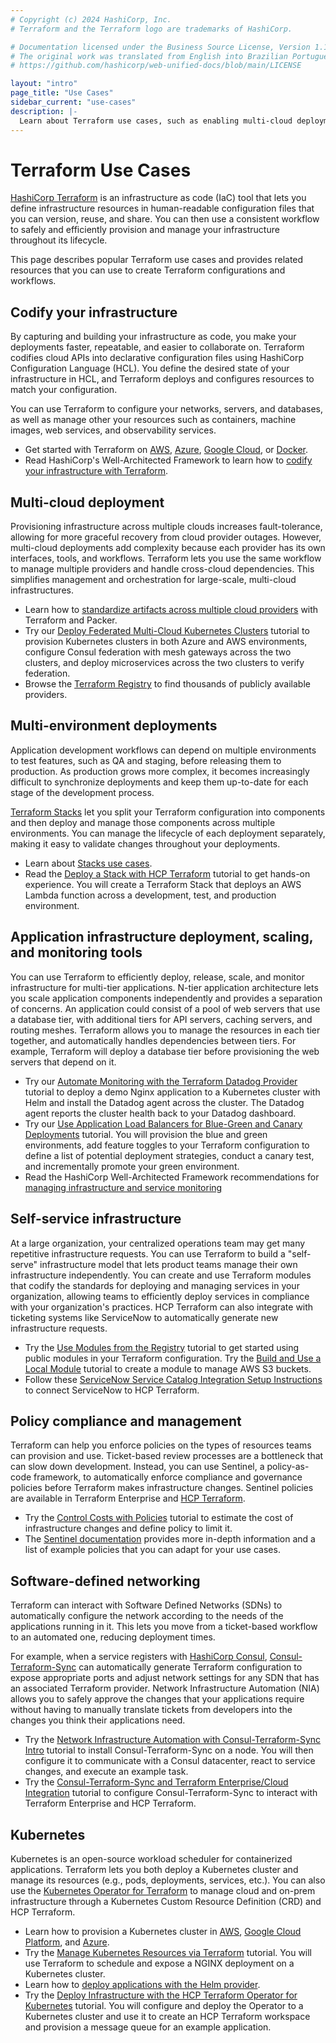 ```yaml
---
# Copyright (c) 2024 HashiCorp, Inc.
# Terraform and the Terraform logo are trademarks of HashiCorp.

# Documentation licensed under the Business Source License, Version 1.1.
# The original work was translated from English into Brazilian Portuguese.
# https://github.com/hashicorp/web-unified-docs/blob/main/LICENSE

layout: "intro"
page_title: "Use Cases"
sidebar_current: "use-cases"
description: |-
  Learn about Terraform use cases, such as enabling multi-cloud deployments, application management, policy compliance, and self-service infrastructure.
---
```


# Terraform Use Cases

[HashiCorp Terraform](/terraform/intro) is an infrastructure as code (IaC) tool that lets you define infrastructure resources in human-readable configuration files that you can version, reuse, and share. You can then use a consistent workflow to safely and efficiently provision and manage your infrastructure throughout its lifecycle.

This page describes popular Terraform use cases and provides related resources that you can use to create Terraform configurations and workflows.

## Codify your infrastructure

By capturing and building your infrastructure as code, you make your deployments faster, repeatable, and easier to collaborate on. Terraform codifies cloud APIs into declarative configuration files using HashiCorp Configuration Language (HCL). You define the desired state of your infrastructure in HCL, and Terraform deploys and configures resources to match your configuration.

You can use Terraform to configure your networks, servers, and databases, as well as manage other your resources such as containers, machine images, web services, and observability services.

- Get started with Terraform on [AWS](/terraform/tutorials/aws-get-started), [Azure](/terraform/tutorials/azure-get-started), [Google Cloud](/terraform/tutorials/gcp-get-started), or [Docker](/terraform/tutorials/docker-get-started).
- Read HashiCorp's Well-Architected Framework to learn how to [codify your infrastructure with Terraform](/operational-excellence/operational-excellence-manage-your-infrastructure-components-with-terraform).

## Multi-cloud deployment

Provisioning infrastructure across multiple clouds increases fault-tolerance, allowing for more graceful recovery from cloud provider outages. However, multi-cloud deployments add complexity because each provider has its own interfaces, tools, and workflows. Terraform lets you use the same workflow to manage multiple providers and handle cross-cloud dependencies. This simplifies management and orchestration for large-scale, multi-cloud infrastructures.

- Learn how to [standardize artifacts across multiple cloud providers](https://developer.hashicorp.com/packer/tutorials/cloud-production/multicloud) with Terraform and Packer.
- Try our [Deploy Federated Multi-Cloud Kubernetes Clusters](/terraform/tutorials/networking/multicloud-kubernetes) tutorial to provision Kubernetes clusters in both Azure and AWS environments, configure Consul federation with mesh gateways across the two clusters, and deploy microservices across the two clusters to verify federation.
- Browse the [Terraform Registry](https://registry.terraform.io/browse/providers) to find thousands of publicly available providers.

## Multi-environment deployments

Application development workflows can depend on multiple environments to test features, such as QA and staging, before releasing them to production. As production grows more complex, it becomes increasingly difficult to synchronize deployments and keep them up-to-date for each stage of the development process.

[Terraform Stacks](/terraform/language/stacks) let you split your Terraform configuration into components and then deploy and manage those components across multiple environments. You can manage the lifecycle of each deployment separately, making it easy to validate changes throughout your deployments.

- Learn about [Stacks use cases](https://developer.hashicorp.com/terraform/language/stacks/use-cases).
- Read the [Deploy a Stack with HCP Terraform](/terraform/tutorials/cloud/stacks-deploy) tutorial to get hands-on experience. You will create a Terraform Stack that deploys an AWS Lambda function across a development, test, and production environment.

## Application infrastructure deployment, scaling, and monitoring tools

You can use Terraform to efficiently deploy, release, scale, and monitor infrastructure for multi-tier applications. N-tier application architecture lets you scale application components independently and provides a separation of concerns. An application could consist of a pool of web servers that use a database tier, with additional tiers for API servers, caching servers, and routing meshes. Terraform allows you to manage the resources in each tier together, and automatically handles dependencies between tiers. For example, Terraform will deploy a database tier before provisioning the web servers that depend on it.

- Try our [Automate Monitoring with the Terraform Datadog Provider](/terraform/tutorials/applications/datadog-provider) tutorial to deploy a demo Nginx application to a Kubernetes cluster with Helm and install the Datadog agent across the cluster. The Datadog agent reports the cluster health back to your Datadog dashboard.
- Try our [Use Application Load Balancers for Blue-Green and Canary Deployments](/terraform/tutorials/aws/blue-green-canary-tests-deployments) tutorial. You will provision the blue and green environments, add feature toggles to your Terraform configuration to define a list of potential deployment strategies, conduct a canary test, and incrementally promote your green environment.
- Read the HashiCorp Well-Architected Framework recommendations for [managing infrastructure and service monitoring](/well-architected-framework/reliability/reliability-deploy-application-monitoring-components)


## Self-service infrastructure

At a large organization, your centralized operations team may get many repetitive infrastructure requests. You can use Terraform to build a "self-serve" infrastructure model that lets product teams manage their own infrastructure independently. You can create and use Terraform modules that codify the standards for deploying and managing services in your organization, allowing teams to efficiently deploy services in compliance with your organization's practices. HCP Terraform can also integrate with ticketing systems like ServiceNow to automatically generate new infrastructure requests.

- Try the [Use Modules from the Registry](/terraform/tutorials/modules/module-use) tutorial to get started using public modules in your Terraform configuration.
Try the [Build and Use a Local Module](/terraform/tutorials/modules/module-create) tutorial to create a module to manage AWS S3 buckets.
- Follow these [ServiceNow Service Catalog Integration Setup Instructions](/terraform/cloud-docs/integrations/service-now) to connect ServiceNow to HCP Terraform.


## Policy compliance and management

Terraform can help you enforce policies on the types of resources teams can provision and use. Ticket-based review processes are a bottleneck that can slow down development. Instead, you can use Sentinel, a policy-as-code framework, to automatically enforce compliance and governance policies before Terraform makes infrastructure changes. Sentinel policies are available in Terraform Enterprise and [HCP Terraform](https://www.hashicorp.com/products/terraform/pricing).

- Try the [Control Costs with Policies](/terraform/tutorials/cloud-get-started/cost-estimation) tutorial to estimate the cost of infrastructure changes and define policy to limit it.
- The [Sentinel documentation](/terraform/cloud-docs/policy-enforcement) provides more in-depth information and a list of example policies that you can adapt for your use cases.

## Software-defined networking

Terraform can interact with Software Defined Networks (SDNs) to automatically configure the network according to the needs of the applications running in it. This lets you move from a ticket-based workflow to an automated one, reducing deployment times.

For example, when a service registers with [HashiCorp Consul](https://www.consul.io/), [Consul-Terraform-Sync](/consul/docs/nia) can automatically generate Terraform configuration to expose appropriate ports and adjust network settings for any SDN that has an associated Terraform provider. Network Infrastructure Automation (NIA) allows you to safely approve the changes that your applications require without having to manually translate tickets from developers into the changes you think their applications need.

- Try the [Network Infrastructure Automation with Consul-Terraform-Sync Intro](/consul/tutorials/network-infrastructure-automation/consul-terraform-sync-intro) tutorial to install Consul-Terraform-Sync on a node. You will then configure it to communicate with a Consul datacenter, react to service changes, and execute an example task.
- Try the [Consul-Terraform-Sync and Terraform Enterprise/Cloud Integration](/consul/tutorials/network-infrastructure-automation/consul-terraform-sync-terraform-enterprise) tutorial to configure Consul-Terraform-Sync to interact with Terraform Enterprise and HCP Terraform.

## Kubernetes

Kubernetes is an open-source workload scheduler for containerized applications. Terraform lets you both deploy a Kubernetes cluster and manage its resources (e.g., pods, deployments, services, etc.). You can also use the [Kubernetes Operator for Terraform](https://github.com/hashicorp/terraform-k8s) to manage cloud and on-prem infrastructure through a Kubernetes Custom Resource Definition (CRD) and HCP Terraform.

- Learn how to provision a Kubernetes cluster in [AWS](/terraform/tutorials/kubernetes/eks), [Google Cloud Platform](/terraform/tutorials/kubernetes/gke), and [Azure](/terraform/tutorials/kubernetes/aks).
- Try the [Manage Kubernetes Resources via Terraform](/terraform/tutorials/kubernetes/kubernetes-provider) tutorial. You will use Terraform to schedule and expose a NGINX deployment on a Kubernetes cluster.
- Learn how to [deploy applications with the Helm provider](/terraform/tutorials/kubernetes/helm-provider).
- Try the [Deploy Infrastructure with the HCP Terraform Operator for Kubernetes](/terraform/tutorials/kubernetes/kubernetes-operator-v2) tutorial. You will configure and deploy the Operator to a Kubernetes cluster and use it to create an HCP Terraform workspace and provision a message queue for an example application.
